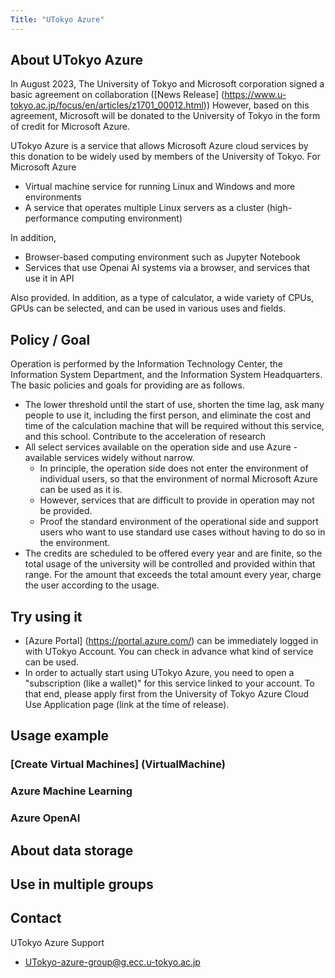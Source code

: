 ```yaml
---
Title: "UTokyo Azure"
---
```


## About UTokyo Azure

In August 2023, The University of Tokyo and Microsoft corporation signed a basic agreement on collaboration ([News Release] (https://www.u-tokyo.ac.jp/focus/en/articles/z1701_00012.html)) However, based on this agreement, Microsoft will be donated to the University of Tokyo in the form of credit for Microsoft Azure.

UTokyo Azure is a service that allows Microsoft Azure cloud services by this donation to be widely used by members of the University of Tokyo. For Microsoft Azure

- Virtual machine service for running Linux and Windows and more environments
- A service that operates multiple Linux servers as a cluster (high-performance computing environment)

In addition,

- Browser-based computing environment such as Jupyter Notebook
- Services that use Openai AI systems via a browser, and services that use it in API

Also provided. In addition, as a type of calculator, a wide variety of CPUs, GPUs can be selected, and can be used in various uses and fields.

## Policy / Goal

Operation is performed by the Information Technology Center, the Information System Department, and the Information System Headquarters. The basic policies and goals for providing are as follows.

- The lower threshold until the start of use, shorten the time lag, ask many people to use it, including the first person, and eliminate the cost and time of the calculation machine that will be required without this service, and this school. Contribute to the acceleration of research
- All select services available on the operation side and use Azure -available services widely without narrow.
  - In principle, the operation side does not enter the environment of individual users, so that the environment of normal Microsoft Azure can be used as it is.
  - However, services that are difficult to provide in operation may not be provided.
  - Proof the standard environment of the operational side and support users who want to use standard use cases without having to do so in the environment.
- The credits are scheduled to be offered every year and are finite, so the total usage of the university will be controlled and provided within that range. For the amount that exceeds the total amount every year, charge the user according to the usage.

## Try using it
- [Azure Portal] (https://portal.azure.com/) can be immediately logged in with UTokyo Account. You can check in advance what kind of service can be used.
- In order to actually start using UTokyo Azure, you need to open a "subscription (like a wallet)" for this service linked to your account. To that end, please apply first from the University of Tokyo Azure Cloud Use Application page (link at the time of release).

## Usage example

### [Create Virtual Machines] (VirtualMachine)

### Azure Machine Learning

### Azure OpenAI

## About data storage

## Use in multiple groups

## Contact
UTokyo Azure Support
- UTokyo-azure-group@g.ecc.u-tokyo.ac.jp
